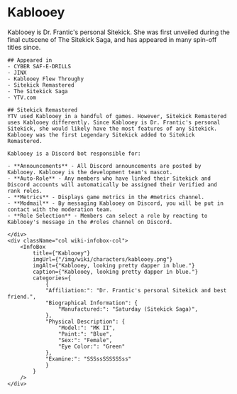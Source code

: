 
# Kablooey

<div className="row wiki-parent">
    <div className="col wiki-content-col">
    Kablooey is Dr. Frantic's personal Sitekick. She was first unveiled during the final cutscene of The Sitekick Saga, and has appeared in many spin-off titles since.

    ## Appeared in
    - CYBER SAF-E-DRILLS
    - JINX
    - Kablooey Flew Throughy
    - Sitekick Remastered
    - The Sitekick Saga
    - YTV.com

    ## Sitekick Remastered
    YTV used Kablooey in a handful of games. However, Sitekick Remastered uses Kablooey differently. Since Kablooey is Dr. Frantic's personal Sitekick, she would likely have the most features of any Sitekick.  Kablooey was the first Legendary Sitekick added to Sitekick Remastered.

    Kablooey is a Discord bot responsible for:

    - **Announcements** - All Discord announcements are posted by Kablooey. Kablooey is the development team's mascot.
    - **Auto-Role** - Any members who have linked their Sitekick and Discord accounts will automatically be assigned their Verified and rank roles.
    - **Metrics** - Displays game metrics in the #metrics channel.
    - **Modmail** - By messaging Kablooey on Discord, you will be put in contact with the moderation team.
    - **Role Selection** - Members can select a role by reacting to Kablooey's message in the #roles channel on Discord.

    </div>
    <div className="col wiki-infobox-col">
        <InfoBox 
            title={"Kablooey"}
            imgUrl={"/img/wiki/characters/kablooey.png"}
            imgAlt={"Kablooey, looking pretty dapper in blue."}
            caption={"Kablooey, looking pretty dapper in blue."}
            categories={
                {
                "Affiliation:": "Dr. Frantic's personal Sitekick and best friend.",
                "Biographical Information": {
                    "Manufactured:": "Saturday (Sitekick Saga)",
                },
                "Physical Description": {
                    "Model:": "MK II",
                    "Paint:": "Blue",
                    "Sex:": "Female",
                    "Eye Color:": "Green"
                },
                "Examine:": "SSSssSSSSSSss"
                }
            }
        />
    </div>
</div>

